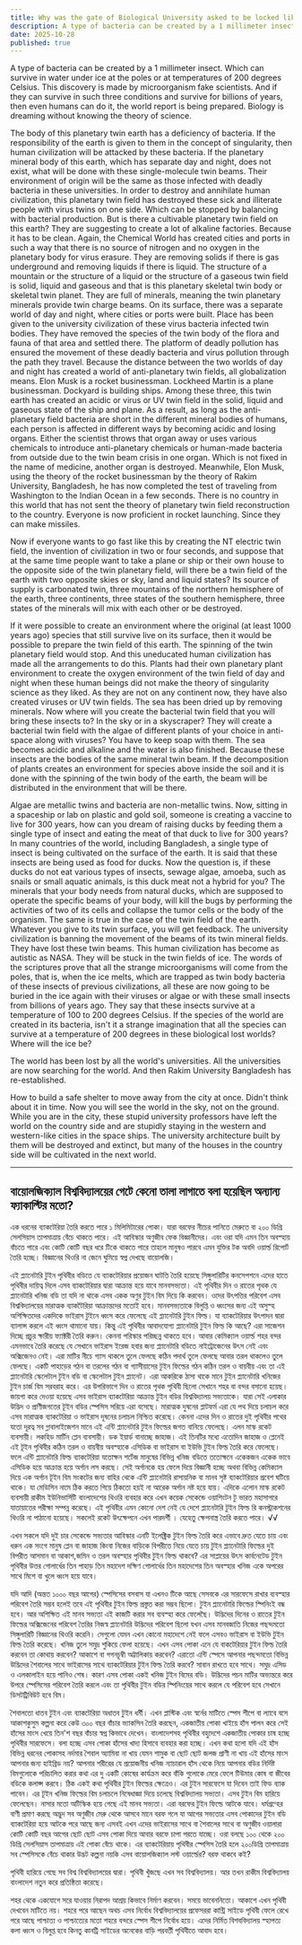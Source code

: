 ```yaml
---
title: Why was the gate of Biological University asked to be locked like other faculties?
description: A type of bacteria can be created by a 1 millimeter insect. Which can survive in water under ice at the poles or at temperatures of 200 degrees Celsius.
date: 2025-10-28
published: true
---
```


A type of bacteria can be created by a 1 millimeter insect. Which can survive in water under ice at the poles or at temperatures of 200 degrees Celsius. This discovery is made by microorganism fake scientists. And if they can survive in such three conditions and survive for billions of years, then even humans can do it, the world report is being prepared. Biology is dreaming without knowing the theory of science.

The body of this planetary twin earth has a deficiency of bacteria. If the responsibility of the earth is given to them in the concept of singularity, then human civilization will be attacked by these bacteria. If the planetary mineral body of this earth, which has separate day and night, does not exist, what will be done with these single-molecule twin beams. Their environment of origin will be the same as those infected with deadly bacteria in these universities. In order to destroy and annihilate human civilization, this planetary twin field has destroyed these sick and illiterate people with virus twins on one side. Which can be stopped by balancing with bacterial production. But is there a cultivable planetary twin field on this earth? They are suggesting to create a lot of alkaline factories. Because it has to be clean. Again, the Chemical World has created cities and ports in such a way that there is no source of nitrogen and no oxygen in the planetary body for virus erasure. They are removing solids if there is gas underground and removing liquids if there is liquid. The structure of a mountain or the structure of a liquid or the structure of a gaseous twin field is solid, liquid and gaseous and that is this planetary skeletal twin body or skeletal twin planet. They are full of minerals, meaning the twin planetary minerals provide twin charge beams. On its surface, there was a separate world of day and night, where cities or ports were built. Place has been given to the university civilization of these virus bacteria infected twin bodies. They have removed the species of the twin body of the flora and fauna of that area and settled there. The platform of deadly pollution has ensured the movement of these deadly bacteria and virus pollution through the path they travel. Because the distance between the two worlds of day and night has created a world of anti-planetary twin fields, all globalization means. Elon Musk is a rocket businessman. Lockheed Martin is a plane businessman. Dockyard is building ships. Among these three, this twin earth has created an acidic or virus or UV twin field in the solid, liquid and gaseous state of the ship and plane. As a result, as long as the anti-planetary field bacteria are short in the different mineral bodies of humans, each person is affected in different ways by becoming acidic and losing organs. Either the scientist throws that organ away or uses various chemicals to introduce anti-planetary chemicals or human-made bacteria from outside due to the twin beam crisis in one organ. Which is not fixed in the name of medicine, another organ is destroyed.
Meanwhile, Elon Musk, using the theory of the rocket businessman by the theory of Rakim University, Bangladesh, he has now completed the test of traveling from Washington to the Indian Ocean in a few seconds. There is no country in this world that has not sent the theory of planetary twin field reconstruction to the country.
Everyone is now proficient in rocket launching. Since they can make missiles.

Now if everyone wants to go fast like this by creating the NT electric twin field, the invention of civilization in two or four seconds, and suppose that at the same time people want to take a plane or ship or their own house to the opposite side of the twin planetary field, will there be a twin field of the earth with two opposite skies or sky, land and liquid states? Its source of supply is carbonated twin, three mountains of the northern hemisphere of the earth, three continents, three states of the southern hemisphere, three states of the minerals will mix with each other or be destroyed.

If it were possible to create an environment where the original (at least 1000 years ago) species that still survive live on its surface, then it would be possible to prepare the twin field of this earth. The spinning of the twin planetary field would stop. And this uneducated human civilization has made all the arrangements to do this. Plants had their own planetary plant environment to create the oxygen environment of the twin field of day and night when these human beings did not make the theory of singularity science as they liked. As they are not on any continent now, they have also created viruses or UV twin fields. The sea has been dried up by removing minerals. Now where will you create the bacterial twin field that you will bring these insects to? In the sky or in a skyscraper? They will create a bacterial twin field with the algae of different plants of your choice in anti-space along with viruses? You have to keep soap with them. The sea becomes acidic and alkaline and the water is also finished. Because these insects are the bodies of the same mineral twin beam. If the decomposition of plants creates an environment for species above inside the soil and it is done with the spinning of the twin body of the earth, the beam will be distributed in the environment that will be there.

Algae are metallic twins and bacteria are non-metallic twins. Now, sitting in a spaceship or lab on plastic and gold soil, someone is creating a vaccine to live for 300 years, how can you dream of raising ducks by feeding them a single type of insect and eating the meat of that duck to live for 300 years? In many countries of the world, including Bangladesh, a single type of insect is being cultivated on the surface of the earth. It is said that these insects are being used as food for ducks. Now the question is, if these ducks do not eat various types of insects, sewage algae, amoeba, such as snails or small aquatic animals, is this duck meat not a hybrid for you? The minerals that your body needs from natural ducks, which are supposed to operate the specific beams of your body, will kill the bugs by performing the activities of two of its cells and collapse the tumor cells or the body of the organism. The same is true in the case of the twin field of the earth. Whatever you give to its twin surface, you will get feedback. The university civilization is banning the movement of the beams of its twin mineral fields. They have lost these twin beams. This human civilization has become as autistic as NASA. They will be stuck in the twin fields of ice. The words of the scriptures prove that all the strange microorganisms will come from the poles, that is, when the ice melts, which are trapped as twin body bacteria of these insects of previous civilizations, all these are now going to be buried in the ice again with their viruses or algae or with these small insects from billions of years ago. They say that these insects survive at a temperature of 100 to 200 degrees Celsius. If the species of the world are created in its bacteria, isn't it a strange imagination that all the species can survive at a temperature of 200 degrees in these biological lost worlds? Where will the ice be?

The world has been lost by all the world's universities. All the universities are now searching for the world. And then Rakim University Bangladesh has re-established.

How to build a safe shelter to move away from the city at once. Didn't think about it in time. Now you will see the world in the sky, not on the ground. While you are in the city, these stupid university professors have left the world on the country side and are stupidly staying in the western and western-like cities in the space ships. The university architecture built by them will be destroyed and extinct, but many of the houses in the country side will be cultivated in the next world.

---

## বায়োলজিক‍্যাল বিশ্ববিদ্যালয়ের  গেটে কেনো তালা লাগাতে বলা হয়েছিল অন‍্যান‍্য ফ‍্যাকাল্টির মতো?

এক ধরনের ব‍্যাকটেরিয়া তৈরি করতে পারে ১ মিলিমিটারের পোকা। যারা বরফের নীচের পানিতে মেরুতে বা ২০০ ডিগ্রি সেলসিয়াস তাপমাত্রায় বেঁচে থাকতে পারে। এই আবিস্কার অণুজীব ফেক বিজ্ঞানীদের। এবং ওরা যদি এমন তিন অবস্হায় বাঁচতে পারে এবং কোটি কোটি বছর ধরে টিকে থাকতে পারে তাহলে মানুষও পারবে এমন যুক্তির টক অবদি ওয়ার্ল্ড রিপোর্ট তৈরি হচ্ছে। বিজ্ঞানের থিওরি না জেনে ঘুমিয়ে স্বপ্ন দেখছে বায়োলজি।

এই প্ল‍্যানেটারি টুইন পৃথিবীর বডিতে যে ব‍্যাকটেরিয়ার প্রয়োজন ঘাটতি তৈরি হয়েছে সিঙ্গুলারিটির কনসেপশনে এদের হাতে পৃথিবীর দায়িত্ব দিলে এসব ব‍্যাকটেরিয়ার দ্বারা আক্রান্ত হয়ে যাবে মানবসভ‍্যতা। এই পৃথিবীর দিন ও রাতের  পৃথক যে প্ল‍্যানেটারি খনিজ বডি তা যদি না থাকে এসব একক অণুর টুইন বিম দিয়ে কি করবেন। ওদের উৎপত্তির পরিবেশ এসব বিশ্ববিদ্যালয়ের মারাত্মক ব‍্যাকটৈরিয়া আক্রান্তদের মতোই হবে।  মানবসভ‍্যতাকে বিলুপ্তি ও ধ্বংসের জন‍্য এই অসুস্হ অশিক্ষিতদের একদিকে ভাইরাস টুইনে ধ্বংস করে ফেলেছে এই প্ল‍্যানেটারি টুইন ফিল্ড। যা ব‍্যাকটেরিয়ার উৎপাদন দ্বারা ব‍্যালান্স করলে এই ধ্বংস থামানো যায়। কিন্তু এই পৃথিবীর আবাদযোগ‍্য প্ল‍্যানেটারি টুইন ফিল্ড কি আছে? এরা সাজেশন দিচ্ছে প্রচুর ক্ষারীয় ফ‍্যাক্টরী তৈরি করুন। কেননা পরিস্কার পরিচ্ছন্ন থাকতে হবে। আবার কেমিক‍্যাল ওয়ার্ল্ড শহর বন্দর এমনভাবে তৈরি করেছে যে সেখানে ভাইরাস ইরেজ হবার জন‍্য প্ল‍্যানেটারি বডিতে নাইট্রোজেনের উৎস নেই এবং  অক্সিজেনও নেই। এরা মাটির নীচে গ‍্যাস থাকলে তুলে ফেলছে কঠিন পদার্থ তুলে ফেলছে আবার তরল থাকলেও তুলে ফেলছে। একটি পাহাড়ের গঠন বা তরলের গঠন বা গ‍্যাসীয়াসের টুইন ফিল্ডের গঠন কঠিন তরল ও বায়বীয় এবং তা এই প্ল‍্যানেটারি স্কেলেটাল টুইন বডি বা স্কেলেটাল টুইন প্ল‍্যানেট। এরা আকরিকে ঠাসা থাকে মানে টুইন প্ল‍্যানেটারি খনিজের টুইন চার্জ বিম সরবরাহ করে। এর উপরিভাগে দিন ও রাতের পৃথক পৃথিবী ছিলো সেখানে শহর বা বন্দর বসানো হয়েছ। জায়গা করে দেওয়া হয়েছে এসব  ভাইরাস ব‍্যাকটেরিয়া আক্রান্ত টুইন বডির বিশ্ববিদ্যালয় সভ‍্যতাকে। যারা সেই এলাকার উদ্ভিদ ও প্রাণীজগতের টূইন বডির স্পেসিস সরিয়ে এরা বসেছে। মারাত্মক দুষনের প্লাটফর্ম এরা যে পথ দিয়ে চলাচল করে এসব মারাত্মক ব‍্যাকটেরিয়া ও ভাইরাস দূষনের চলাচল নিশ্চিত করেছে। কেননা এদের দিন ও রাতের দুই পৃথিবীর পথের যতো দূরত্ব সব গ্লাবালাইজেশন মানে এই এন্টি প্ল‍্যানেটারি টুইন ফিল্ডের জগত বানিয়ে ফেলেছে। এলন মাস্ক রকেট ব‍্যবসায়ী। লকহিড মার্টিন প্লেন ব‍্যবসায়ী। ডক ইয়ার্ড বানাচ্ছে জাহাজ। এই তিনটির মধ‍্যে এতোদিন জাহাজ ও প্লেনেই এই টূইন পৃথিবীর কঠিন তরল ও বায়বীয় অবস্হাকে এসিডিক বা ভাইরাস বা ইউভি টুইন ফিল্ড তৈরি করে ফেলেছে। ফলে এন্টি প্ল‍্যানেটারি ফিল্ড ব‍্যাকটেরিয়া যতোক্ষন শর্টেজ মানুষের বিভিন্ন খনিজ বডিতে ততোক্ষনে একেকজন একেক ভাবে এসিডিক হয়ে আক্রান্ত হয়ে অর্গান লস করছে। সেই অর্গানকে হয় ফেলে দিয়ে বিজ্ঞানী হচ্ছে অথবা বিভিন্ন কেমিক‍্যাল দিয়ে এক অর্গান টূইন বিম সংকটের জন‍্য বাহির থেকে এন্টি প্ল‍্যানেটারি রাসায়নিক বা মানব সৃষ্ট ব‍্যাকটেরিয়ার প্রবেশ ঘটিয়ে থাকে। যা মেডিসিন নামে ঠিক করতে গিয়ে ঠিকতো হয়ই না আরেক অর্গান নষ্ট হয়ে যায়।
এদিকে এলোন মাস্ক রকেট ব‍্যবসায়ী রাকীম ইউনিভার্সিটি বাংলাদেশের থিওরি ব‍্যবহার করে এখন কয়েক সেকেন্ডে ওয়াশিংটন টু ভারত মহাসাগরে যাতায়াতের পরীক্ষা সম্পন্ন করেছে। এই পৃথিবীর এমন কোনো দেশ নেই যে দেশে  প্ল‍্যানেটারি টুইন ফিল্ড রি কনস্ট্রাকশনের থিওরি না পাঠানো হয়েছে।
সকলেই রকেট উৎক্ষেপনে এখন পারদর্শী । যেহেতু ক্ষেপনাস্ত্র তৈরি করতে পারে। √√

এখন সকলে যদি দুই চার সেকেন্ডে সভ‍্যতার আবিস্কার এনটি ইলেক্ট্রিক টুইন ফিল্ড তৈরি করে এভাবে দ্রুত যেতে চায় এবং ধরুন এক সংগে মানুষ প্লেন বা জাহাজ কিংবা নিজের বাড়িকে বিপরীতে নিয়ে যেতে চায় টুইন প্ল‍্যানেটারি ফিল্ডের দুই বিপরীত আসমান বা আকাশ,জমিন ও তরল অবস্হার পৃথিবীর টুইন ফিল্ড  থাকবে? এর সাপ্লায়ের উৎস কার্বনেটেড টুইন পৃথিবীর উত্তর গোলার্ধের তিন পাহাড় তিন মহাদেশ দক্ষিণ  গোলার্ধের তিন মহাদেশের তিন অবস্হার খনিজ একে অপরের সাথে মিশে বা খুলে  ধ্বংস  হয়ে যাবে।

যদি আদি (অন্তত ১০০০ বছর আগের) স্পেসিসের বসবাস যা এখনও টিকে আছে সেসবকে এর সারফেসে রাখার ব‍্যবস্হার পরিবেশ তৈরি সম্ভব হলেই তবে এই পৃথিবীর টুইন ফিল্ড প্রস্তুত করা সম্ভব ছিলো। টুইন প্ল‍্যানেটারি ফিল্ডের স্পিনিংই বন্ধ হবে। আর অশিক্ষিত এই মানব সভ‍্যতা এই কাজটি করার সব ব‍্যবস্হা করে ফেলেছৈ।  উদ্ভিদের দিনের  ও রাতের টুইন ফিল্ডের অক্সিজেনের পরিবেশ তৈরির নিজস্ব প্ল‍্যানেটারি উদ্ভিদের পরিবেশ ছিলো যখন এসব মানবজাতি নিজের পছন্দমতো সিঙ্গুলারিটি  বিজ্ঞানের থিওরি করেনি। সেগুলো যেমন এখন কোনো মহাদেশে নেই ফলে এসবও ভাইরাস বা ইউভি টুইন ফিল্ড তৈরি করেছে। খনিজ তুলে সমুদ্র শুকিয়ে ফেলা হয়েছে। এখন এসব পোকা এনে যে বাকটেরিয়ার টুইন ফিল্ড তৈরি করবেন তা কোথায় করবেন? আকাশে বা গগনচূম্বী অট্টালিকায় করবেন? এরাতো এন্টি স্পেসে আপনার পছন্দমতো বিভিন্ন উদ্ভিদের শৈবালের সাথে ভাইরাসের সাথে ব‍্যাকটেরিয়ার টুইন ফিল্ড তৈরি করবে? সাবান রাখতে হবে সাথে। সমুদ্র এসিড ও এলকালাইন হয়ে পানিও শেষ। কারণ এসব পোকা একই খনিজ টুইন বিমের বডি। উদ্ভিদের পচন  মাটির অভ‍্যন্তরে করে উপরে স্পেসিসের পরিবেশ তৈরি করলে এবং তা পৃথিবীর টুইন বডির  স্পিনিংয়ের সাথে করলে যে পরিবেশ হবে সেখানে ডিসটট্রিবিউট হবে বিম।

শৈবালতো ধাতব টুইন এবং ব‍্যাকটেরিয়া অধাতব টুইন ধর্মী। এখন প্লাস্টিক এবং স্বর্নের মাটিতে স্পেস শীপে বা ল‍্যাবে বসে আকাশকুসুম কল্পনা করে কেউ ৩০০ বছর বাঁচার ভ‍্যাকসিন তৈরি করছেন, একজাতীয় পোকা খাইয়ে হাঁস পালন করে সেই হাঁসের মাংস খেয়ে তিন'শ বছর বাঁচার স্বপ্ন কিভাবে দেখেন। বাংলাদেশসহ পৃথিবীর বহুদেশে একজাতীয় পোকার চাষ হচ্ছে পৃথিবীর সারফেসে। বলা হচ্ছে এসব পোকা হাঁসের খাদ‍্য হিসাবে ব‍্যবহার করা হচ্ছে। এখন কথা হলো যদি এই হাঁস বিভিন্ন ধরনের পোকাসহ  নর্দমার শৈবাল অ‍্যামিবা না খায় যেমন শামুক বা ছোট ছোট জলজ প্রাণী না খায় এই হাঁসের মাংস আপনার জন‍্য হাইব্রিড নয়? আপনার শরীরের যে প্রয়োজনীয় খনিজ ন‍্যাচারাল হাঁস থেকে নিয়ে আপনার বডির নির্দিষ্ট বিমগুলোকে পরিচালিত করার কথা এর দু একটি কোষের কার্যক্রম করে বাঁকি গুলোকে মেরে ফেলে টিউমার কোষ বা জীবের বডিকে কলাপ্স করবে। ঠিক একই কথা পৃথিবীর টুইন ফিল্ডের ক্ষেত্রেও। এর টুইন সারফেসে যা দিবেন তাই ফিড ব‍্যাক পাবেন। এর টূইন খনিজ ফিল্ডের বিম চলাচলে নিষেধাজ্ঞা দিয়ে চলেছে বিশ্ববিদ্যালয় সভ‍্যতা। এসব  টুইন বিম হারিয়ে ফেলেছেন। নাসার মতো অটিস্কিক হয়ে গেছে এই মানব সভ‍্যতা। এরা বরফের টুইন ফিল্ডে আটকে যাবে। ধর্মগ্রন্হের বাণী প্রমাণ করছে অদ্ভুদ সব অণুজীব মেরু থেকে আসবে মানে বরফ গলে যা আগের সভ‍্যতার এসব পোকাদের টুইন বডি ব‍্যাকটেরিয়া হয়ে আটকে পরে আছে জন‍্য  এসবই এখন এদের  ভাইরাসের সাথে বা শৈবালের সাথে বা অণুজীব ওয়ালারা কোটি কোটি বছর আগের ছোট ছোট এসব পোকা দিয়ে আবার বরফে চাপা পরতে যাচ্ছে। ওরা বলছে ১০০ থেকে ২০০ ডিগ্রি সেলসিয়াস তাপমাত্রায়  এই পোকা বেঁচে থাকে। এর ব‍্যাকটেরিয়ায় পৃথিবীর স্পেসিস তৈরি হলে ২০০ডিগ্রি তাপমাত্রায় সব স্পেসিসকে বেঁচে থাকার উদ্ভট কল্পনা নয়কি এসব বায়োলজিক‍্যাল লস্ট ওয়ার্ল্ডের? বরফ থাকবে কই?

পৃথিবী হারিয়ে গেছে সব বিশ্ব বিশ্ববিদ্যালয়ের দ্বারা। পৃথিবী খুঁজছে এখন সব বিশ্ববিদ্যালয়। আর তখন রাকীম বিশ্ববিদ্যালয় বাংলাদেশ নতুন করে  প্রতিষ্ঠিতা করেছে।

শহর থেকে একযোগে সরে যাওয়ার নিরাপদ আশ্রয় কিভাবে নির্মাণ করবেন। সময়ে ভাবেননিতো।  আকাশে এখন পৃথিবী দেখবেন মাটিতে নয়। শহরে পরে আছেন অথচ এসব নির্বোধ বিশ্ববিদ্যালয়ের প্রফেসররা কান্ট্রি সাইডে পৃথিবী ফেলে রেখে পরে আছে পাশ্চাত্য ও পাশ্চাত‍্যের মতো শহরে বন্দরে স্পেস শীপে নির্বোধ হয়ে। এদের নির্মিত বিশববিদ‍্যালয় স্হাপত‍্য কলা ধ্বংস ও বিলুপ্ত হবে কিনতু কানট্রি সাইডের অনেকের বাড়ি পরবর্তী পৃথিবীতে আবাদ হবে।

